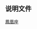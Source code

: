 {{Navbox
|title=[[鳳凰座]]恒星
|bodyclass = hlist
|name=凤凰座恒星
|state = {{{state|<noinclude>
uncollapsed
</noinclude>}}}
|border={{{border|}}}
|group1=[[拜耳命名法|拜耳命名]]
|list1=
* [[火鳥六|α (Ankaa)]]
* [[火鸟九|β]]
* [[火鸟十|γ]]
* [[天园一|δ]]
* [[火鸟四|ε]]
* [[水委二|ζ]]
* [[水委三|η]]
* [[鳳凰座θ|θ]]
* [[火鸟二|ι]]
* [[火鸟五|κ]]
* [[火鸟八|λ<sup>1</sup>]]
* [[鳳凰座λ²|λ<sup>2</sup>]]
* [[火鸟七|μ]]
* [[鳳凰座ν|ν]]
* [[鳳凰座ξ|ξ]]
* [[鳳凰座π|π]]
* [[鳳凰座ρ|ρ]]
* [[鳳凰座σ|σ]]
* [[鳳凰座τ|τ]]
* [[鳳凰座υ|υ]]
* [[鳳凰座φ|φ]]
* [[鳳凰座χ|χ]]
* [[鳳凰座ψ|ψ]]
* [[鳳凰座ω|ω]]
|group2=[[临近恒星列表|近星]]
|list2=
* [[葛利斯915]]
|group3=其他
|list3=
* [[鳳凰座SX型變星|鳳凰座SX]]
|below=
*[[凤凰座恒星列表]]
}}<noinclude>
==说明文件==
{{Universe navboxes}}
[[分类:按星座分类的恒星模板|鳳凰座]]

</noinclude>